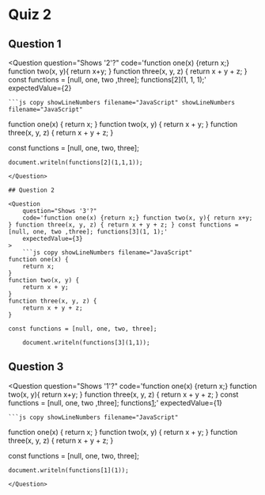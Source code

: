 
# Quiz 2

## Question 1

<Question
    question="Shows '2'?"
    code='function one(x) {return x;} function two(x, y){ return x+y; } function three(x, y, z) { return x + y + z; } const functions = [null, one, two ,three]; functions[2](1, 1, 1);'
    expectedValue={2}
>
    ```js copy showLineNumbers filename="JavaScript" showLineNumbers filename="JavaScript"
function one(x) {
    return x;
}
function two(x, y) {
    return x + y;
}
function three(x, y, z) {
    return x + y + z;
}

const functions = [null, one, two, three];

    document.writeln(functions[2](1,1,1));
```
</Question>

## Question 2

<Question
    question="Shows '3'?"
    code='function one(x) {return x;} function two(x, y){ return x+y; } function three(x, y, z) { return x + y + z; } const functions = [null, one, two ,three]; functions[3](1, 1);'
    expectedValue={3}
>
    ```js copy showLineNumbers filename="JavaScript"
function one(x) {
    return x;
}
function two(x, y) {
    return x + y;
}
function three(x, y, z) {
    return x + y + z;
}

const functions = [null, one, two, three];

    document.writeln(functions[3](1,1));
```
</Question>

## Question 3

<Question
    question="Shows '1'?"
    code='function one(x) {return x;} function two(x, y){ return x+y; } function three(x, y, z) { return x + y + z; } const functions = [null, one, two ,three]; functions[1](1);'
    expectedValue={1}
>
    ```js copy showLineNumbers filename="JavaScript"
function one(x) {
    return x;
}
function two(x, y) {
    return x + y;
}
function three(x, y, z) {
    return x + y + z;
}

const functions = [null, one, two, three];

    document.writeln(functions[1](1));
```
</Question>